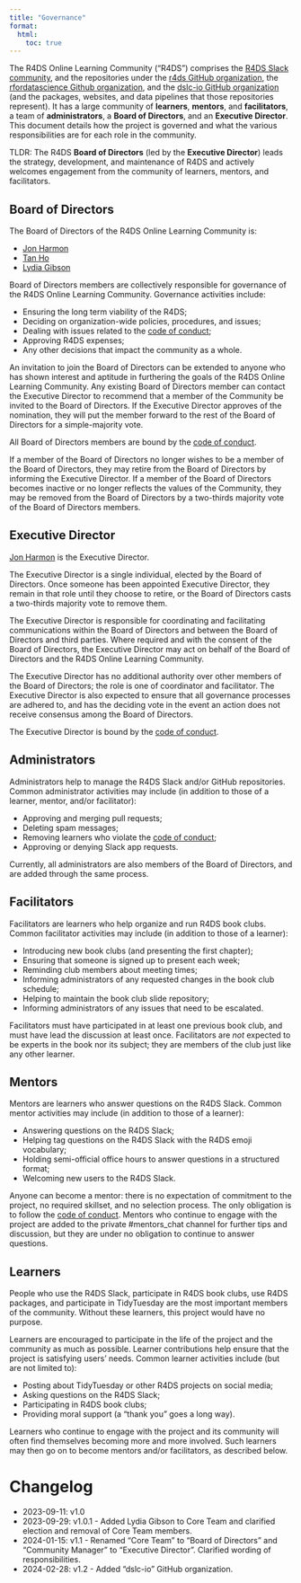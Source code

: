 ```yaml
---
title: "Governance"
format:
  html:
    toc: true
---
```


<!-- 
This governance model is adapted from:
- the nflverse governance model <https://raw.githubusercontent.com/nflverse/nflverse-org/main/GOVERNANCE.md>, which is adapted from:
- the ggplot2 governance model <https://github.com/tidyverse/ggplot2/blob/main/GOVERNANCE.md>
- the Benevolent dictator governance model by Ross Gardler and Gabriel Hanganu <http://oss-watch.ac.uk/resources/benevolentdictatorgovernancemodel>
- tidyverse tidyups governance notes: <https://github.com/tidyverse/tidyups/blob/main/004-governance.md>
and is licensed under CC-BY-SA-4.0
-->

The R4DS Online Learning Community ("R4DS") comprises the [R4DS Slack community](https://r4ds.io/join), and the repositories under the [r4ds GitHub organization](https://github.com/r4ds), the [rfordatascience Github organization](https://github.com/rfordatascience), and the [dslc-io GitHub organization](https://github.com/dslc-io) (and the packages, websites, and data pipelines that those repositories represent).
It has a large community of __learners__, __mentors__, and __facilitators__, a team of __administrators__, a __Board of Directors__, and an __Executive Director__. 
This document details how the project is governed and what the various responsibilities 
are for each role in the community.

TLDR: The R4DS __Board of Directors__ (led by the __Executive Director__) leads the strategy, development, and maintenance of R4DS and actively welcomes engagement from the community of learners, mentors, and facilitators.

## Board of Directors

The Board of Directors of the R4DS Online Learning Community is:

-   [Jon Harmon](https://github.com/jonthegeek)
-   [Tan Ho](https://github.com/tanho63)
-   [Lydia Gibson](https://github.com/lgibson7)

Board of Directors members are collectively responsible for governance of the R4DS Online Learning Community. Governance activities include:

-   Ensuring the long term viability of the R4DS;
-   Deciding on organization-wide policies, procedures, and issues;
-   Dealing with issues related to the [code of conduct](code_of_conduct.html);
-   Approving R4DS expenses;
-   Any other decisions that impact the community as a whole.

An invitation to join the Board of Directors can be extended to anyone who has shown interest and aptitude in furthering the goals of the R4DS Online Learning Community.
Any existing Board of Directors member can contact the Executive Director to recommend that a member of the Community be invited to the Board of Directors. 
If the Executive Director approves of the nomination, they will put the member forward to the rest of the Board of Directors for a simple-majority vote.

All Board of Directors members are bound by the [code of conduct](code_of_conduct.html).

If a member of the Board of Directors no longer wishes to be a member of the Board of Directors, they may retire from the Board of Directors by informing the Executive Director.
If a member of the Board of Directors becomes inactive or no longer reflects the values of the Community, they may be removed from the Board of Directors by a two-thirds majority vote of the Board of Directors members.

## Executive Director

[Jon Harmon](https://github.com/jonthegeek) is the Executive Director.

The Executive Director is a single individual, elected by the Board of Directors. 
Once someone has been appointed Executive Director, they remain in that role until they choose to retire, or the Board of Directors casts a two-thirds majority vote to remove them.

The Executive Director is responsible for coordinating and facilitating communications within the Board of Directors and between the Board of Directors and third parties. 
Where required and with the consent of the Board of Directors, the Executive Director may act on behalf of the Board of Directors and the R4DS Online Learning Community.

The Executive Director has no additional authority over other members of the Board of Directors; the role is one of coordinator and facilitator. 
The Executive Director is also expected to ensure that all governance processes are adhered to, and has the deciding vote in the event an action does not receive consensus among the Board of Directors.

The Executive Director is bound by the [code of conduct](code_of_conduct.html).

## Administrators

Administrators help to manage the R4DS Slack and/or GitHub repositories.
Common administrator activities may include (in addition to those of a learner, mentor, and/or facilitator):

-   Approving and merging pull requests;
-   Deleting spam messages;
-   Removing learners who violate the [code of conduct](code_of_conduct.html);
-   Approving or denying Slack app requests.

Currently, all administrators are also members of the Board of Directors, and are added through the same process.

## Facilitators

Facilitators are learners who help organize and run R4DS book clubs.
Common facilitator activities may include (in addition to those of a learner):

-   Introducing new book clubs (and presenting the first chapter);
-   Ensuring that someone is signed up to present each week;
-   Reminding club members about meeting times;
-   Informing administrators of any requested changes in the book club schedule;
-   Helping to maintain the book club slide repository;
-   Informing administrators of any issues that need to be escalated.

Facilitators must have participated in at least one previous book club, and must have lead the discussion at least once.
Facilitators are *not* expected to be experts in the book nor its subject; they are members of the club just like any other learner.

## Mentors

Mentors are learners who answer questions on the R4DS Slack.
Common mentor activities may include (in addition to those of a learner):

-   Answering questions on the R4DS Slack;
-   Helping tag questions on the R4DS Slack with the R4DS emoji vocabulary;
-   Holding semi-official office hours to answer questions in a structured format;
-   Welcoming new users to the R4DS Slack.

Anyone can become a mentor: there is no expectation of commitment to the project, 
no required skillset, and no selection process. 
The only obligation is to follow the [code of conduct](code_of_conduct.html).
Mentors who continue to engage with the project are added to the private #mentors_chat channel for further tips and discussion, but they are under no obligation to continue to answer questions. 

## Learners

People who use the R4DS Slack, participate in R4DS book clubs, use R4DS packages, and participate in TidyTuesday are the most important members of the community.
Without these learners, this project would have no purpose.

Learners are encouraged to participate in the life of the project and the community as much as possible.
Learner contributions help ensure that the project is satisfying users' needs. 
Common learner activities include (but are not limited to):

-   Posting about TidyTuesday or other R4DS projects on social media;
-   Asking questions on the R4DS Slack;
-   Participating in R4DS book clubs;
-   Providing moral support (a "thank you" goes a long way).

Learners who continue to engage with the project and its community will often find themselves becoming more and more involved. 
Such learners may then go on to become mentors and/or facilitators, as described below.

# Changelog
-   2023-09-11: v1.0
-   2023-09-29: v1.0.1 - Added Lydia Gibson to Core Team and clarified election and removal of Core Team members.
-   2024-01-15: v1.1 - Renamed "Core Team" to "Board of Directors" and "Community Manager" to "Executive Director". Clarified wording of responsibilities.
-   2024-02-28: v1.2 - Added "dslc-io" GitHub organization.
